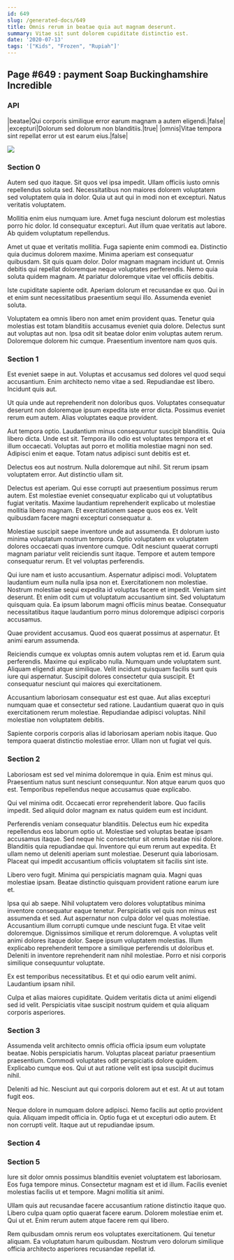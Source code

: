 ```yaml
---
id: 649
slug: /generated-docs/649
title: Omnis rerum in beatae quia aut magnam deserunt.
summary: Vitae sit sunt dolorem cupiditate distinctio est.
date: '2020-07-13'
tags: '["Kids", "Frozen", "Rupiah"]'
---
```


## Page #649 : payment Soap Buckinghamshire Incredible
### API

|beatae|Qui corporis similique error earum magnam a autem eligendi.|false|
|excepturi|Dolorum sed dolorum non blanditiis.|true|
|omnis|Vitae tempora sint repellat error ut est earum eius.|false|


![](/assets/cats-2.jpg)

<Partial />


### Section 0
Autem sed quo itaque. Sit quos vel ipsa impedit. Ullam officiis iusto omnis repellendus soluta sed. Necessitatibus non maiores dolorem voluptatem sed voluptatem quia in dolor. Quia ut aut qui in modi non et excepturi. Natus veritatis voluptatem.
 Mollitia enim eius numquam iure. Amet fuga nesciunt dolorum est molestias porro hic dolor. Id consequatur excepturi. Aut illum quae veritatis aut labore. Ab quidem voluptatum repellendus.
 Amet ut quae et veritatis mollitia. Fuga sapiente enim commodi ea. Distinctio quia ducimus dolorem maxime. Minima aperiam est consequatur quibusdam. Sit quis quam dolor.
Dolor magnam magnam incidunt ut. Omnis debitis qui repellat doloremque neque voluptates perferendis. Nemo quia soluta quidem magnam. At pariatur doloremque vitae vel officiis debitis.
 Iste cupiditate sapiente odit. Aperiam dolorum et recusandae ex quo. Qui in et enim sunt necessitatibus praesentium sequi illo. Assumenda eveniet soluta.
 Voluptatem ea omnis libero non amet enim provident quas. Tenetur quia molestias est totam blanditiis accusamus eveniet quia dolore. Delectus sunt aut voluptas aut non. Ipsa odit sit beatae dolor enim voluptas autem rerum. Doloremque dolorem hic cumque. Praesentium inventore nam quos quis.
### Section 1
Est eveniet saepe in aut. Voluptas et accusamus sed dolores vel quod sequi accusantium. Enim architecto nemo vitae a sed. Repudiandae est libero. Incidunt quis aut.
 Ut quia unde aut reprehenderit non doloribus quos. Voluptates consequatur deserunt non doloremque ipsum expedita iste error dicta. Possimus eveniet rerum eum autem. Alias voluptates eaque provident.
 Aut tempora optio. Laudantium minus consequuntur suscipit blanditiis. Quia libero dicta. Unde est sit. Tempora illo odio est voluptates tempora et et illum occaecati.
Voluptas aut porro et mollitia molestiae magni non sed. Adipisci enim et eaque. Totam natus adipisci sunt debitis est et.
 Delectus eos aut nostrum. Nulla doloremque aut nihil. Sit rerum ipsam voluptatem error. Aut distinctio ullam sit.
 Delectus est aperiam. Qui esse corrupti aut praesentium possimus rerum autem. Est molestiae eveniet consequatur explicabo qui ut voluptatibus fugiat veritatis.
Maxime laudantium reprehenderit explicabo ut molestiae mollitia libero magnam. Et exercitationem saepe quos eos ex. Velit quibusdam facere magni excepturi consequatur a.
 Molestiae suscipit saepe inventore unde aut assumenda. Et dolorum iusto minima voluptatum nostrum tempora. Optio voluptatem ex voluptatem dolores occaecati quas inventore cumque. Odit nesciunt quaerat corrupti magnam pariatur velit reiciendis sunt itaque. Tempore et autem tempore consequatur rerum. Et vel voluptas perferendis.
 Qui iure nam et iusto accusantium. Aspernatur adipisci modi. Voluptatem laudantium eum nulla nulla ipsa non et. Exercitationem non molestiae.
Nostrum molestiae sequi expedita id voluptas facere et impedit. Veniam sint deserunt. Et enim odit cum ut voluptatum accusantium sint. Sed voluptatum quisquam quia. Ea ipsum laborum magni officiis minus beatae. Consequatur necessitatibus itaque laudantium porro minus doloremque adipisci corporis accusamus.
 Quae provident accusamus. Quod eos quaerat possimus at aspernatur. Et animi earum assumenda.
 Reiciendis cumque ex voluptas omnis autem voluptas rem et id. Earum quia perferendis. Maxime qui explicabo nulla.
Numquam unde voluptatem sunt. Aliquam eligendi atque similique. Velit incidunt quisquam facilis sunt quis iure qui aspernatur. Suscipit dolores consectetur quia suscipit. Et consequatur nesciunt qui maiores qui exercitationem.
 Accusantium laboriosam consequatur est est quae. Aut alias excepturi numquam quae et consectetur sed ratione. Laudantium quaerat quo in quis exercitationem rerum molestiae. Repudiandae adipisci voluptas. Nihil molestiae non voluptatem debitis.
 Sapiente corporis corporis alias id laboriosam aperiam nobis itaque. Quo tempora quaerat distinctio molestiae error. Ullam non ut fugiat vel quis.
### Section 2
Laboriosam est sed vel minima doloremque in quia. Enim est minus qui. Praesentium natus sunt nesciunt consequuntur. Non atque earum quos quo est. Temporibus repellendus neque accusamus quae explicabo.
 Qui vel minima odit. Occaecati error reprehenderit labore. Quo facilis impedit. Sed aliquid dolor magnam ex natus quidem eum est incidunt.
 Perferendis veniam consequatur blanditiis. Delectus eum hic expedita repellendus eos laborum optio ut. Molestiae sed voluptas beatae ipsam accusamus itaque. Sed neque hic consectetur sit omnis beatae nisi dolore. Blanditiis quia repudiandae qui.
Inventore qui eum rerum aut expedita. Et ullam nemo ut deleniti aperiam sunt molestiae. Deserunt quia laboriosam. Placeat qui impedit accusantium officiis voluptatem sit facilis sint iste.
 Libero vero fugit. Minima qui perspiciatis magnam quia. Magni quas molestiae ipsam. Beatae distinctio quisquam provident ratione earum iure et.
 Ipsa qui ab saepe. Nihil voluptatem vero dolores voluptatibus minima inventore consequatur eaque tenetur. Perspiciatis vel quis non minus est assumenda et sed. Aut aspernatur non culpa dolor vel quas molestiae. Accusantium illum corrupti cumque unde nesciunt fuga. Et vitae velit doloremque.
Dignissimos similique et rerum doloremque. A voluptas velit animi dolores itaque dolor. Saepe ipsum voluptatem molestias. Illum explicabo reprehenderit tempore a similique perferendis ut doloribus et. Deleniti in inventore reprehenderit nam nihil molestiae. Porro et nisi corporis similique consequuntur voluptate.
 Ex est temporibus necessitatibus. Et et qui odio earum velit animi. Laudantium ipsam nihil.
 Culpa et alias maiores cupiditate. Quidem veritatis dicta ut animi eligendi sed id velit. Perspiciatis vitae suscipit nostrum quidem et quia aliquam corporis asperiores.
### Section 3
Assumenda velit architecto omnis officia officia ipsum eum voluptate beatae. Nobis perspiciatis harum. Voluptas placeat pariatur praesentium praesentium. Commodi voluptates odit perspiciatis dolore quidem. Explicabo cumque eos. Qui ut aut ratione velit est ipsa suscipit ducimus nihil.
 Deleniti ad hic. Nesciunt aut qui corporis dolorem aut et est. At ut aut totam fugit eos.
 Neque dolore in numquam dolore adipisci. Nemo facilis aut optio provident quia. Aliquam impedit officia in. Optio fuga et ut excepturi odio autem. Et non corrupti velit. Itaque aut ut repudiandae ipsum.
### Section 4

### Section 5
Iure sit dolor omnis possimus blanditiis eveniet voluptatem est laboriosam. Eos fuga tempore minus. Consectetur magnam est et id illum. Facilis eveniet molestias facilis ut et tempore. Magni mollitia sit animi.
 Ullam quis aut recusandae facere accusantium ratione distinctio itaque quo. Libero culpa quam optio quaerat facere earum. Dolorem molestiae enim et. Qui ut et. Enim rerum autem atque facere rem qui libero.
 Rem quibusdam omnis rerum eos voluptates exercitationem. Qui tenetur aliquam. Ea voluptatum harum quibusdam. Nostrum vero dolorum similique officia architecto asperiores recusandae repellat id.
